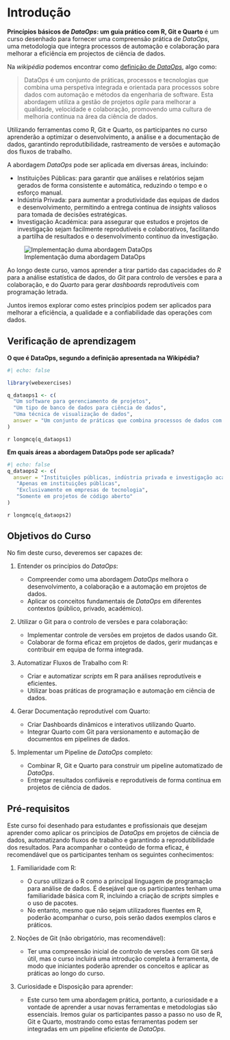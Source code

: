 # Introdução

**Princípios básicos de _DataOps_: um guia prático com R, Git e Quarto** é um curso desenhado para fornecer uma compreensão prática de _DataOps_, uma metodologia que integra processos de automação e colaboração para melhorar a eficiência em projectos de ciência de dados. 

Na _wikipédia_ podemos encontrar como [definição de _DataOps_](https://en.wikipedia.org/wiki/DataOps), algo como:   

>
DataOps é um conjunto de práticas, processos e tecnologias que combina uma perspetiva integrada e orientada para processos sobre dados com automação e métodos da engenharia de software. 
Esta abordagem utiliza a gestão de projetos *agile* para melhorar a qualidade, velocidade e colaboração, promovendo uma cultura de melhoria contínua na área da ciência de dados.
>

Utilizando ferramentas como R, Git e Quarto, os participantes no curso aprenderão a optimizar o desenvolvimento, a análise e a documentação de dados, garantindo reprodutibilidade, rastreamento de versões e automação dos fluxos de trabalho.

A abordagem *DataOps* pode ser aplicada em diversas áreas, incluindo:

+ Instituições Públicas: para garantir que análises e relatórios sejam gerados de forma consistente e automática, reduzindo o tempo e o esforço manual.
+ Indústria Privada: para aumentar a produtividade das equipas de dados e desenvolvimento, permitindo a entrega contínua de *insights* valiosos para tomada de decisões estratégicas.
+ Investigação Académica: para assegurar que estudos e projetos de investigação sejam facilmente reprodutíveis e colaborativos, facilitando a partilha de resultados e o desenvolvimento contínuo da investigação.

![Implementação duma abordagem DataOps](images/dataops.png)

Ao longo deste curso, vamos aprender a tirar partido das capacidades do *R* para a análise estatística de dados, do *Git* para controlo de versões e para a colaboração, e do *Quarto* para gerar *dashboards* reprodutíveis com programação letrada. 

Juntos iremos explorar como estes princípios podem ser aplicados para melhorar a eficiência, a qualidade e a confiabilidade das operações com dados.

## Verificação de aprendizagem

**O que é DataOps, segundo a definição apresentada na Wikipédia?**

```r
#| echo: false

library(webexercises)

q_dataops1 <- c(
  "Um software para gerenciamento de projetos",
  "Um tipo de banco de dados para ciência de dados",
  "Uma técnica de visualização de dados",
  answer = "Um conjunto de práticas que combina processos de dados com métodos da engenharia de software e gestão de projetos ágeis"
)
```

`r longmcq(q_dataops1)`

**Em quais áreas a abordagem DataOps pode ser aplicada?**

```r
#| echo: false
q_dataops2 <- c(
  answer = "Instituições públicas, indústria privada e investigação académica",
   "Apenas em instituições públicas",
   "Exclusivamente em empresas de tecnologia",
   "Somente em projetos de código aberto"
)
```

`r longmcq(q_dataops2)`     


## Objetivos do Curso

No fim deste curso, deveremos ser capazes de:

1) Entender os princípios do _DataOps_:

    - Compreender como uma abordagem _DataOps_ melhora o desenvolvimento, a colaboração e a automação em projetos de dados.
    - Aplicar os conceitos fundamentais de _DataOps_ em diferentes contextos (público, privado, académico).

1) Utilizar o Git para o controlo de versões e para colaboração:

    - Implementar controle de versões em projetos de dados usando Git.
    - Colaborar de forma eficaz em projetos de dados, gerir mudanças e contribuir em equipa de forma integrada.

1) Automatizar Fluxos de Trabalho com R:

    - Criar e automatizar _scripts_ em R para análises reprodutíveis e eficientes.
    - Utilizar boas práticas de programação e automação em ciência de dados.
    
1) Gerar Documentação reprodutível com Quarto:

    - Criar Dashboards dinâmicos e interativos utilizando Quarto.
    - Integrar Quarto com Git para versionamento e automação de documentos em pipelines de dados.
    
1) Implementar um Pipeline de _DataOps_ completo:

    - Combinar R, Git e Quarto para construir um pipeline automatizado de _DataOps_.
    - Entregar resultados confiáveis e reprodutíveis de forma contínua em projetos de ciência de dados.
    
## Pré-requisitos

Este curso foi desenhado para estudantes e profissionais que desejam aprender como aplicar os princípios de _DataOps_ em projetos de ciência de dados, automatizando fluxos de trabalho e garantindo a reprodutibilidade dos resultados. Para acompanhar o conteúdo de forma eficaz, é recomendável que  os participantes tenham os seguintes conhecimentos:

1) Familiaridade com R:

    - O curso utilizará o R como a principal linguagem de programação para análise de dados. É desejável que os participantes tenham uma familiaridade básica com R, incluindo a criação de _scripts_ simples e o uso de pacotes.
    - No entanto, mesmo que não sejam utilizadores fluentes em R, poderão acompanhar o curso, pois serão dados exemplos claros e práticos.

1) Noções de Git (não obrigatório, mas recomendável):

    - Ter uma compreensão inicial de controlo de versões com Git será útil, mas o curso incluirá uma introdução completa à ferramenta, de modo que iniciantes poderão aprender os conceitos e aplicar as práticas ao longo do curso.
    
1) Curiosidade e Disposição para aprender:

    - Este curso tem uma abordagem prática, portanto, a curiosidade e a vontade de aprender a usar novas ferramentas e metodologias são essenciais. Iremos guiar os participantes passo a passo no uso de R, Git e Quarto, mostrando como estas ferramentas podem ser integradas em um pipeline eficiente de _DataOps_.

    
